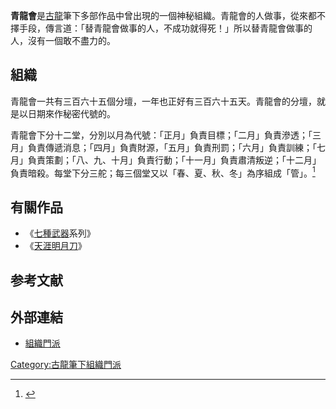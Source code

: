 '''青龍會'''是[[古龍|古龍]]筆下多部作品中曾出現的一個神秘組織。青龍會的人做事，從來都不擇手段，傳言道：「替青龍會做事的人，不成功就得死！」所以替青龍會做事的人，沒有一個敢不盡力的。

==組織==
青龍會一共有三百六十五個分壇，一年也正好有三百六十五天。青龍會的分壇，就是以日期來作秘密代號的。

青龍會下分十二堂，分別以月為代號：「正月」負責目標；「二月」負責滲透；「三月」負責傳遞消息；「四月」負責財源，「五月」負責刑罰；「六月」負責訓練；「七月」負責策劃；「八、九、十月」負責行動；「十一月」負責肅清叛逆；「十二月」負責暗殺。每堂下分三舵；每三個堂又以「春、夏、秋、冬」為序組成「管」。<ref>{{cite book|url=https://sepu.org/!books.google.com/books?id=cHVMAAAAIAAJ&q=%22%E9%9D%92%E9%BE%99%E4%BC%9A%22&dq=%22%E9%9D%92%E9%BE%99%E4%BC%9A%22&hl=zh-CN&sa=X&ei=dHKgVfiAF4fVoATg_LOABQ&ved=0CEsQ6AEwCQ|title=完全武林门派手册 - 第 100 页}}{{dead link|date=2018年5月 |bot=InternetArchiveBot |fix-attempted=yes }}</ref>

==有關作品==
*《[[七種武器|七種武器]]系列》
*《[[天涯明月刀|天涯明月刀]]》
==参考文献==
{{reflist}}
==外部連結==
*[https://web.archive.org/web/20090217180047/http://gulong04.hp.infoseek.co.jp/gulong5c.htm 組織門派]


{{lit-stub}}
[[Category:古龍筆下組織門派|Category:古龍筆下組織門派]]